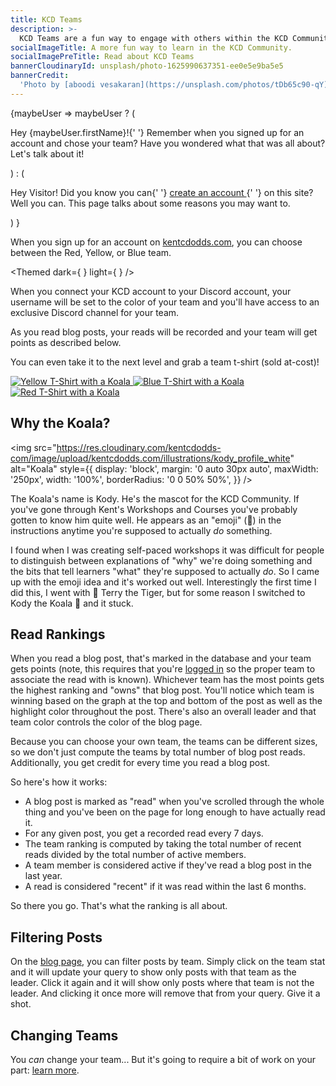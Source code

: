 ```yaml
---
title: KCD Teams
description: >-
  KCD Teams are a fun way to engage with others within the KCD Community.
socialImageTitle: A more fun way to learn in the KCD Community.
socialImagePreTitle: Read about KCD Teams
bannerCloudinaryId: unsplash/photo-1625990637351-ee0e5e9ba5e5
bannerCredit:
  'Photo by [aboodi vesakaran](https://unsplash.com/photos/tDb65c90-qY)'
---
```


<OptionalUser>
	{maybeUser =>
		maybeUser ? (
			<p>
				Hey <span className="text-team-current">{maybeUser.firstName}</span>!{' '}
				Remember when you signed up for an account and chose your team? Have you
				wondered what that was all about? Let's talk about it!
			</p>
		) : (
			<p>
				Hey Visitor! Did you know you can{' '}
				<a href="/login" className="underline">
					create an account
				</a>{' '}
				on this site? Well you can. This page talks about some reasons you may
				want to.
			</p>
		)
	}
</OptionalUser>

When you sign up for an account on [kentcdodds.com](https://kentcdodds.com), you
can choose between the Red, Yellow, or Blue team.

<Themed
	dark={
		<CloudinaryVideo
			cloudinaryId="kentcdodds.com/content/teams/team-chooser-dark"
			aspectRatio="250:113"
			crop="fit"
			width={1600}
		/>
	}
	light={
		<CloudinaryVideo
			cloudinaryId="kentcdodds.com/content/teams/team-chooser-light"
			aspectRatio="250:113"
			crop="fit"
			width={1600}
		/>
	}
/>

When you connect your KCD account to your Discord account, your username will be
set to the color of your team and you'll have access to an exclusive Discord
channel for your team.

As you read blog posts, your reads will be recorded and your team will get
points as described below.

You can even take it to the next level and grab a team t-shirt (sold at-cost)!

<div className="flex gap-4">
	<a href="https://cottonbureau.com/p/4AAW9M">
		<img
			src="https://res.cloudinary.com/kentcdodds-com/image/upload/f_auto,q_auto,dpr_2.0,ar_1:1,w_560/v1670441444/kentcdodds.com/content/teams/shirt-yellow"
			alt="Yellow T-Shirt with a Koala"
			style={{ aspectRatio: '1/1' }}
		/>
	</a>
	<a href="https://cottonbureau.com/p/BT8VUW">
		<img
			src="https://res.cloudinary.com/kentcdodds-com/image/upload/f_auto,q_auto,dpr_2.0,ar_1:1,w_560/v1670441444/kentcdodds.com/content/teams/shirt-blue"
			alt="Blue T-Shirt with a Koala"
			style={{ aspectRatio: '1/1' }}
		/>
	</a>
	<a href="https://cottonbureau.com/p/6ZE96D">
		<img
			src="https://res.cloudinary.com/kentcdodds-com/image/upload/f_auto,q_auto,dpr_2.0,ar_1:1,w_560/v1670441444/kentcdodds.com/content/teams/shirt-red"
			alt="Red T-Shirt with a Koala"
			style={{ aspectRatio: '1/1' }}
		/>
	</a>
</div>

## Why the Koala?

<img
	src="https://res.cloudinary.com/kentcdodds-com/image/upload/kentcdodds.com/illustrations/kody_profile_white"
	alt="Koala"
	style={{
		display: 'block',
		margin: '0 auto 30px auto',
		maxWidth: '250px',
		width: '100%',
		borderRadius: '0 0 50% 50%',
	}}
/>

The Koala's name is Kody. He's the mascot for the KCD Community. If you've gone
through Kent's Workshops and Courses you've probably gotten to know him quite
well. He appears as an "emoji" (🐨) in the instructions anytime you're supposed
to actually _do_ something.

I found when I was creating self-paced workshops it was difficult for people to
distinguish between explanations of "why" we're doing something and the bits
that tell learners "what" they're supposed to actually _do_. So I came up with
the emoji idea and it's worked out well. Interestingly the first time I did
this, I went with 🐯 Terry the Tiger, but for some reason I switched to Kody the
Koala 🐨 and it stuck.

## Read Rankings

When you read a blog post, that's marked in the database and your team gets
points (note, this requires that you're [logged in](/login) so the proper team
to associate the read with is known). Whichever team has the most points gets
the highest ranking and "owns" that blog post. You'll notice which team is
winning based on the graph at the top and bottom of the post as well as the
highlight color throughout the post. There's also an overall leader and that
team color controls the color of the blog page.

Because you can choose your own team, the teams can be different sizes, so we
don't just compute the teams by total number of blog post reads. Additionally,
you get credit for every time you read a blog post.

So here's how it works:

- A blog post is marked as "read" when you've scrolled through the whole thing
  and you've been on the page for long enough to have actually read it.
- For any given post, you get a recorded read every 7 days.
- The team ranking is computed by taking the total number of recent reads
  divided by the total number of active members.
- A team member is considered active if they've read a blog post in the last
  year.
- A read is considered "recent" if it was read within the last 6 months.

So there you go. That's what the ranking is all about.

## Filtering Posts

On the [blog page](/blog), you can filter posts by team. Simply click on the
team stat and it will update your query to show only posts with that team as the
leader. Click it again and it will show only posts where that team is not the
leader. And clicking it once more will remove that from your query. Give it a
shot.

## Changing Teams

You _can_ change your team... But it's going to require a bit of work on your
part: [learn more](https://github.com/kentcdodds/kentcdodds.com/issues/68).
